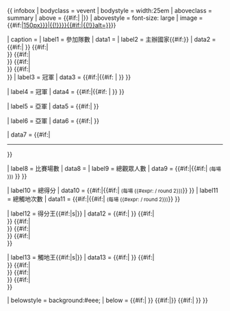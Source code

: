 {{ infobox
| bodyclass  = vevent
| bodystyle  = width:25em
| aboveclass = summary
| above      = {{#if:{{{title|}}}|{{Start date|{{{year|}}}}} {{{title|}}} {{Start date|{{{yearr|}}}}} <includeonly>|{{PAGENAME}}</includeonly>}}
| abovestyle = font-size: large
| image      = {{#if:{{{image|}}}|[[File:{{{image}}} {{#if:{{{imagesize|150px}}}|{{!}}{{{imagesize}}}}}{{#if:{{{alt|}}}|{{!}}alt={{{alt}}}}}]]}}

| caption    = {{{caption|}}}
| label1     = 參加隊數
| data1      = {{{finalists|}}} 
| label2     = 主辦國家{{#if:{{{country2|}}}}}
| data2      = {{#if:{{{country|}}}|{{flag|{{{country|}}}|{{{country-flagvar|}}} }} }}<!--
  -->{{#if:{{{country2|}}}|<br />{{flag|{{{country2|}}}|{{{country2-flagvar|}}} }} }}<!--
  -->{{#if:{{{country3|}}}|<br />{{flag|{{{country3|}}}|{{{country3-flagvar|}}} }} }}<!--
  -->{{#if:{{{country4|}}}|<br />{{flag|{{{country4|}}}|{{{country4-flagvar|}}} }} }}<!--
  -->{{#if:{{{country5|}}}|<br />{{flag|{{{country5|}}}|{{{country5-flagvar|}}} }} }}
| label3     = 冠軍
| data3      = {{#if:{{{winners|}}}|{{rl|{{{winners|}}}|{{{winners-flagvar|}}}}}{{#if: {{{count|}}}|{{nowrap|<small> ({{ordinal|{{{count}}}}} title)</small>}} }} }}

| label4     = 冠軍<!-- Non Template:rl input -->
| data4      = {{#if:{{{winners_other|}}}|{{{winners_other}}}{{#if: {{{count|}}}|{{nowrap|<small> ({{ordinal|{{{count}}}}} title)</small>}} }} }}

| label5     = 亞軍
| data5      = {{#if:{{{runnerup|}}}|{{rl|{{{runnerup|}}}|{{{runnerup-flagvar|}}}}} }}

| label6     = 亞軍 <!-- Non Template:rl input -->
| data6      = {{#if:{{{runnerup_other|}}}|{{{runnerup_other|}}} }}

| data7      = {{#if:{{{attendance|}}}{{{points|}}}{{{tries|}}}{{{topscorer|}}}{{{top try scorer|}}}|<hr>}}

| label8     = 比賽場數
| data8      = {{{matches|}}}
| label9     = 總觀眾人數
| data9      = {{#if:{{{attendance|}}}|{{formatnum: {{{attendance|0}}}}}{{#if:{{{matches|}}}|&nbsp;<small>(每場 {{formatnum: {{#expr: {{{attendance|0}}} / {{{matches|1}}} round 0}}}})</small> }} }}

| label10     = 總得分
| data10      = {{#if:{{{points|}}}|{{{points}}}{{#if:{{{matches|}}}|&nbsp;<small>(每場 {{#expr: {{{points|0}}} / {{{matches|1}}} round 2}})</small>}} }}
| label11     = 總觸地次數
| data11      = {{#if:{{{tries|}}}|{{{tries}}}{{#if:{{{matches|}}}|&nbsp;<small>(每場 {{#expr: {{{tries|0}}} / {{{matches|1}}} round 2}})</small>}} }}

| label12     = 得分王{{#if:{{{topscorer2|}}}|s|}}
| data12      =  {{#if:{{{topscorer|}}}|{{flagicon|{{{topscorer-flag|}}}|{{{topscorer-flagvar|}}} }} {{{topscorer|}}}}}<!--
  -->{{#if:{{{topscorer2|}}}|<br />{{flagicon|{{{topscorer2-flag|}}}|{{{topscorer2-flagvar|}}} }} {{{topscorer2|}}}}}<!--
  -->{{#if:{{{topscorer3|}}}|<br />{{flagicon|{{{topscorer3-flag|}}}|{{{topscorer3-flagvar|}}} }} {{{topscorer3|}}}}}<!--
  -->{{#if:{{{topscorer4|}}}|<br />{{flagicon|{{{topscorer4-flag|}}}|{{{topscorer4-flagvar|}}} }} {{{topscorer4|}}}}}<!--
  -->{{#if:{{{topscorer5|}}}|<br />{{flagicon|{{{topscorer5-flag|}}}|{{{topscorer5-flagvar|}}} }} {{{topscorer5|}}}}}

| label13     = 觸地王{{#if:{{{top try scorer2|}}}|s|}}
| data13      = {{#if:{{{top try scorer|}}}|{{flagicon|{{{top try scorer-flag|}}}|{{{top try scorer-flagvar|}}} }} {{{top try scorer}}}}}<!--
  -->{{#if:{{{top try scorer2|}}}|<br />{{flagicon|{{{top try scorer2-flag|}}}|{{{top try scorer2-flagvar|}}} }} {{{top try scorer2}}}}}<!--
  -->{{#if:{{{top try scorer3|}}}|<br />{{flagicon|{{{top try scorer3-flag|}}}|{{{top try scorer3-flagvar|}}} }} {{{top try scorer3}}}}}<!--
  -->{{#if:{{{top try scorer4|}}}|<br />{{flagicon|{{{top try scorer4-flag|}}}|{{{top try scorer4-flagvar|}}} }} {{{top try scorer4}}}}}<!--
  -->{{#if:{{{top try scorer5|}}}|<br />{{flagicon|{{{top try scorer5-flag|}}}|{{{top try scorer5-flagvar|}}} }} {{{top try scorer5}}}}}

| belowstyle  = background:#eee;
| below       =  {{#if:{{{tournaments|}}}|{{align|center|'''[[世界盃聯盟式橄欖球賽]]'''}} }}<!--
  -->{{#if:{{{last|}}}|{{align|left| &nbsp;&lt;  {{{last|}}} }}}}<!--
  -->{{#if:{{{next|}}}|{{align|right|{{{next|}}} &gt;&nbsp;}} }}
}}<noinclude>{{documentation}}[[Category:聯盟式橄欖球|{{PAGENAME}}]]</noinclude>